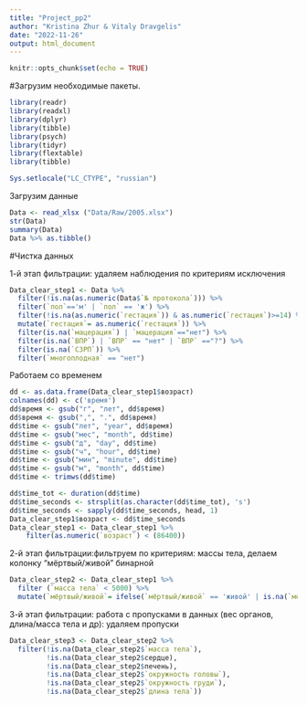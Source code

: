 ```yaml
---
title: "Project_pp2"
author: "Kristina Zhur & Vitaly Dravgelis"
date: "2022-11-26"
output: html_document
---
```


```r
knitr::opts_chunk$set(echo = TRUE)
```
#Загрузим необходимые пакеты.
```r
library(readr)
library(readxl)
library(dplyr)
library(tibble)
library(psych)
library(tidyr)
library(flextable)
library(tibble)

Sys.setlocale("LC_CTYPE", "russian")


```

Загрузим данные

```r

Data <- read_xlsx ("Data/Raw/2005.xlsx")
str(Data)
summary(Data)
Data %>% as.tibble()
```
#Чистка данных

1-й этап фильтрации: удаляем наблюдения по критериям исключения

```r

Data_clear_step1 <- Data %>% 
  filter(!is.na(as.numeric(Data$`№ протокола`))) %>% 
  filter(`пол`=='м' | `пол` == 'ж') %>%  
  filter(!is.na(as.numeric(`гестация`)) & as.numeric(`гестация`)>=14) %>% 
  mutate(`гестация`= as.numeric(`гестация`)) %>%
  filter(is.na(`мацерация`) | `мацерация`=="нет") %>% 
  filter(is.na(`ВПР`) | `ВПР` == "нет" | `ВПР` =="?") %>% 
  filter(is.na(`СЗРП`)) %>% 
  filter(`многоплодная` == "нет") 

```

Работаем со временем

```r
dd <- as.data.frame(Data_clear_step1$возраст)
colnames(dd) <- c('время')
dd$время <- gsub("г", "лет", dd$время)
dd$время <- gsub(",", ".", dd$время)
dd$time <- gsub("лет", "year", dd$время)
dd$time <- gsub("мес", "month", dd$time)
dd$time <- gsub("д", "day", dd$time)
dd$time <- gsub("ч", "hour", dd$time)
dd$time <- gsub("мин", "minute", dd$time)
dd$time <- gsub("м", "month", dd$time)
dd$time <- trimws(dd$time)

dd$time_tot <- duration(dd$time)
dd$time_seconds <- strsplit(as.character(dd$time_tot), 's')
dd$time_seconds <- sapply(dd$time_seconds, head, 1)
Data_clear_step1$возраст <- dd$time_seconds
Data_clear_step1 <- Data_clear_step1 %>% 
    filter(as.numeric(`возраст`) < (86400))  
```

2-й этап фильтрации:фильтруем по критериям: массы тела, делаем колонку "мёртвый/живой" бинарной

```r
Data_clear_step2 <- Data_clear_step1 %>% 
  filter (`масса тела` < 5000) %>% 
  mutate(`мёртвый/живой`= ifelse(`мёртвый/живой` == 'живой' | is.na(`мёртвый/живой`), 0, 1)) 

```

3-й этап фильтрации: работа с пропусками в данных (вес органов, длина/масса тела и др): удаляем пропуски

```r
Data_clear_step3 <- Data_clear_step2 %>% 
  filter(!is.na(Data_clear_step2$`масса тела`),
         !is.na(Data_clear_step2$сердце), 
         !is.na(Data_clear_step2$печень), 
         !is.na(Data_clear_step2$`окружность головы`), 
         !is.na(Data_clear_step2$`окружность груди`),
         !is.na(Data_clear_step2$`длина тела`))
```
